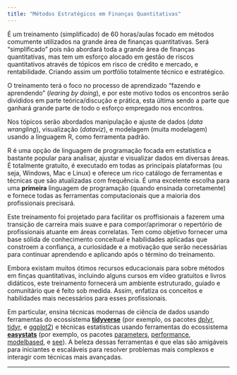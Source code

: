 ```yaml
---
title: "Métodos Estratégicos em Finanças Quantitativas"
---
```


::: {.justify}

É um treinamento (simplificado) de 60 horas/aulas focado em métodos comumente utilizados na grande área de finanças quantitativas. Será "simplificado" pois não abordará toda a grande área de finanças quantitativas, mas tem um esforço alocado em gestão de riscos quantitativos através de tópicos em risco de crédito e mercado, e rentabilidade. Criando assim um portfólio totalmente técnico e estratégico. 

O treinamento terá o foco no processo de aprendizado "fazendo e aprendendo" (*learing by doing*), e por este motivo todos os encontros serão divididos em parte teórica/discução e prática, esta última sendo a parte que ganhará grande parte de todo o esforço empregado nos encontros.  

Nos tópicos serão abordados manipulação e ajuste de dados (*data wrangling*), visualização (*dataviz*), e modelagem (muita modelagem) usando a linguagem R, como ferramenta padrão.

<!-- ![](./img/proud_coder_2780E3.svg){.hero} -->

R é uma opção de linguagem de programação focada em estatística e bastante popular para analisar, ajustar e visualizar dados em diversas áreas. É totalmente gratuito, é executado em todas as principais plataformas (ou seja, Windows, Mac e Linux) e oferece um rico catálogo de ferramentas e técnicas que são atualizadas com frequência. É uma excelente escolha para uma **primeira** linguagem de programação (quando ensinada corretamente) e fornece todas as ferramentas computacionais que a maioria dos profissionais precisará.

Este treinamento foi projetado para facilitar os proffisionais a fazerem uma transição de carreira mais suave e para compor/aprimorar o repertório de profissionais atuante em áreas correlatas. Tem como objetivo fornecer uma base sólida de conhecimento conceitual e habilidades aplicadas que constroem a confiança, a curiosidade e a motivação que serão necessárias para continuar aprendendo e aplicando após o término do treinamento.


Embora existam muitos ótimos recursos educacionais para sobre métodos em finças quantitativas, incluindo alguns cursos em vídeo gratuitos e livros didáticos, este treinamento fornecerá um ambiente estruturado, guiado e comunitário que é feito sob medida. Assim, enfatiza os conceitos e habilidades mais necessários para esses profissionais. 

Em particular, ensina técnicas modernas de ciência de dados usando ferramentas do ecossistema [**tidyverse**](https://www.tidyverse.org/) (por exemplo, os pacotes [dplyr](https://dplyr.tidyverse.org/), [tidyr](https://tidyr.tidyverse.org/), e [ggplot2](https://ggplot2.tidyverse.org/)) e técnicas estatísticas usando ferramentas do ecossistema [**easystats**](https://easystats.github.io/easystats/) (por exemplo, os pacotes [parameters](https://easystats.github.io/parameters/), [performance](https://easystats.github.io/performance/), [modelbased](https://easystats.github.io/modelbased/), e [see](https://easystats.github.io/see/)). A beleza dessas ferramentas é que elas são amigáveis para iniciantes e escaláveis para resolver problemas mais complexos e interagir com técnicas mais avançadas.

:::

------------------------------------------------------------------------

